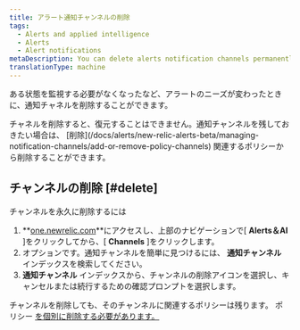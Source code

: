 ```yaml
---
title: アラート通知チャンネルの削除
tags:
  - Alerts and applied intelligence
  - Alerts
  - Alert notifications
metaDescription: You can delete alerts notification channels permanently or you can keep channels but remove them from associated policies.
translationType: machine
---
```


ある状態を監視する必要がなくなったなど、アラートのニーズが変わったときに、通知チャネルを削除することができます。

<Callout variant="caution">
  チャネルを削除すると、復元することはできません。通知チャンネルを残しておきたい場合は、 [削除](/docs/alerts/new-relic-alerts-beta/managing-notification-channels/add-or-remove-policy-channels) 関連するポリシーから削除することができます。
</Callout>

## チャンネルの削除 [#delete]

チャンネルを永久に削除するには

1. **[one.newrelic.com](https://one.newrelic.com/ "リンクが新しいウィンドウで開きます。")**にアクセスし、上部のナビゲーションで\[ **Alerts＆AI** ]をクリックしてから、\[ **Channels** ]をクリックします。
2. オプションです。通知チャンネルを簡単に見つけるには、 **通知チャンネル** インデックスを検索してください。
3. **通知チャンネル** インデックスから、チャンネルの削除アイコンを選択し、キャンセルまたは続行するための確認プロンプトを選択します。

チャンネルを削除しても、そのチャンネルに関連するポリシーは残ります。 ポリシー [を個別に削除する必要があります。](/docs/alerts/new-relic-alerts-beta/updating-alert-policies/disable-or-delete-alert-policies-conditions)

[](/docs/alerts/new-relic-alerts-beta/updating-alert-policies/disable-or-delete-alert-policies-conditions)